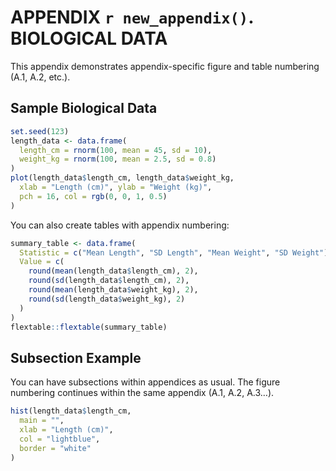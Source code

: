 \newpage

# APPENDIX `r new_appendix()`. BIOLOGICAL DATA {#app:biology}

This appendix demonstrates appendix-specific figure and table numbering (A.1, A.2, etc.).

## Sample Biological Data

```r
set.seed(123)
length_data <- data.frame(
  length_cm = rnorm(100, mean = 45, sd = 10),
  weight_kg = rnorm(100, mean = 2.5, sd = 0.8)
)
plot(length_data$length_cm, length_data$weight_kg,
  xlab = "Length (cm)", ylab = "Weight (kg)",
  pch = 16, col = rgb(0, 0, 1, 0.5)
)
```

You can also create tables with appendix numbering:

```r
summary_table <- data.frame(
  Statistic = c("Mean Length", "SD Length", "Mean Weight", "SD Weight"),
  Value = c(
    round(mean(length_data$length_cm), 2),
    round(sd(length_data$length_cm), 2),
    round(mean(length_data$weight_kg), 2),
    round(sd(length_data$weight_kg), 2)
  )
)
flextable::flextable(summary_table)
```

## Subsection Example

You can have subsections within appendices as usual. The figure numbering continues within the same appendix (A.1, A.2, A.3...).

```r
hist(length_data$length_cm,
  main = "",
  xlab = "Length (cm)",
  col = "lightblue",
  border = "white"
)
```

